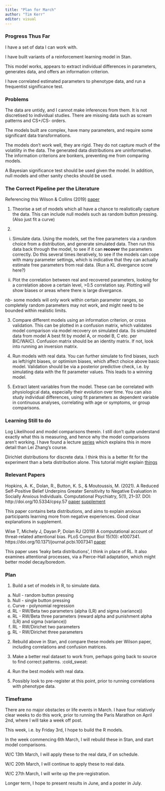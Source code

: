 ```yaml
---
title: "Plan for March"
author: "Tim Kerr"
editor: visual
---
```


### Progress Thus Far

I have a set of data I can work with.

I have built variants of a reinforcement learning model in Stan.

This model works, appears to extract individual differences in parameters, generates data, and offers an information criterion.

I have correlated estimated parameters to phenotype data, and run a frequentist significance test.

### Problems

The data are untidy, and I cannot make inferences from them. It is not discretised to individual studies. There are missing data such as scream patterns and CS+/CS- orders.

The models built are complex, have many parameters, and require some significant data transformations.

The models don't work well, they are rigid. They do not capture much of the volatility in the data. The generated data distributions are uninformative. The information criterions are bonkers, preventing me from comparing models.

A Bayesian significance test should be used given the model. In addition, null models and other sanity checks should be used.

### The Correct Pipeline per the Literature

Referencing this Wilson & Collins (2019) [paper](https://elifesciences.org/articles/49547)

1)  Theorise a set of models which all have a chance to realistically capture the data. This can include null models such as random button pressing. (Also just fit a curve)

2)  

i)  Simulate data. Using the models, set the free parameters via a random choice from a distribution, and generate simulated data. Then run this data back through the model, to see if it can **recover** the parameters correctly. Do this several times iteratively, to see if the models can cope with many parameter settings, which is indicative that they can actually estimate free parameters from real data. (Run a KL divergance score here?)


ii) Plot the correlation between real and recovered parameters, looking for a correlation above a certain level, >0.5 correlation say. Plotting will show biases or areas where there is large divergance.

nb- some models will only work within certain parameter ranges, so completely random parameters may not work, and might need to be bounded within realistic limits.

3)  Compare different models using an information criterion, or cross validation. This can be plotted in a confusion matrix, which validates model comparison via model recovery on simulated data. (Is simulated data from model A best fit by model A, or model B, C etc. per BIC/WAIC). Confusion matrix should be an identity matrix. If not, look into running an inversion matrix.

4)  Run models with real data. You can further simulate to find biases, such as left/right biases, or optimism biases, which affect choice above basic model. Validation should be via a posterior predictive check, i.e. by simulating data with the fit parameter values. This leads to a winning model.

5)  Extract latent variables from the model. These can be correlated with physiological data, especially their evolution over time. You can also study individual differences, using fit parameters as dependent variable in continuous analyses, correlating with age or symptoms, or group comparisons.

### Learning Still to do

Log Likelihood and model comparisons therein. I still don't quite understand exactly what this is measuring, and hence why the model comparisons aren't working. I have found a lecture [series](https://github.com/rmcelreath/stat_rethinking_2023) which explains this in more detail than Lei Zhang's course.

Dirichlet distributions for discrete data. I think this is a better fit for the experiment than a beta distribution alone. This tutorial might explain [things](https://www.alexpghayes.com/post/2018-12-24_some-things-ive-learned-about-stan/)

### Relevant Papers

Hopkins, A. K., Dolan, R., Button, K. S., & Moutoussis, M. (2021). A Reduced Self-Positive Belief Underpins Greater Sensitivity to Negative Evaluation in Socially Anxious Individuals. Computational Psychiatry, 5(1), 21--37. DOI: http://doi.org/10.5334/cpsy.57 [paper](https://cpsyjournal.org/article/10.5334/cpsy.57/) [supplement](https://s3-eu-west-1.amazonaws.com/ubiquity-partner-network/up/journal/cpsy/cpsy-5-1-57-s1.PDF) 

This paper contains beta distributions, and aims to explain anxious participants learning more from negative experiences. Good clear explanations in supplement.

Wise T, Michely J, Dayan P, Dolan RJ (2019) A computational account of threat-related attentional bias. PLoS Comput Biol 15(10): e1007341. https://doi.org/10.1371/journal.pcbi.1007341 [paper](https://journals.plos.org/ploscompbiol/article?id=10.1371/journal.pcbi.1007341)

This paper uses 'leaky beta distributions', I think in place of RL. It also examines attentional processes, via a Pierce-Hall adaptation, which might better model decay/boredom.

### Plan

1)  Build a set of models in R, to simulate data.

a)  Null - random button pressing
b)  Null - single button pressing
c)  Curve - polynomial regression
d)  RL - RW/Beta two parameters (alpha (LR) and sigma (variance))
e)  RL - RW/Beta three parameters (reward alpha and punishment alpha (LR) and sigma (variance))
f)  RL - RW/Dirichet two parameters
g)  RL - RW/Dirichet three parameters


2)  Rebuild above in Stan, and compare these models per Wilson paper, including correlations and confusion matrices.

3) Make a better real dataset to work from, perhaps going back to source to find correct patterns. :cold_sweat: 

4) Run the best models with real data.

5) Possibly look to pre-register at this point, prior to running correlations with phenotype data. 

### Timeframe

There are no major obstacles or life events in March. I have four relatively clear weeks to do this work, prior to running the Paris Marathon on April 2nd, where I will take a week off post. 

This week, i.e. by Friday 3rd, I hope to build the R models.

In the week commencing 6th March, I will rebuild these in Stan, and start model comparisons.

W/C 13th March, I will apply these to the real data, if on schedule.

W/C 20th March, I will continue to apply these to real data.

W/C 27th March, I will write up the pre-registration.

Longer term, I hope to present results in June, and a poster in July.


